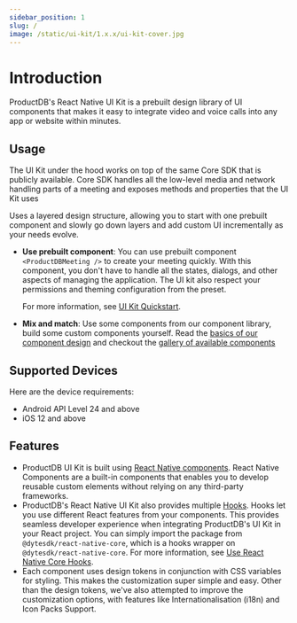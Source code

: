 ```yaml
---
sidebar_position: 1
slug: /
image: /static/ui-kit/1.x.x/ui-kit-cover.jpg
---
```


# Introduction

ProductDB's React Native UI Kit is a prebuilt design library of UI components that makes it
easy to integrate video and voice calls into any app or website within minutes.

## Usage

The UI Kit under the hood works on top of the same Core SDK that is publicly available. Core SDK handles all the low-level media and network handling parts
of a meeting and exposes methods and properties that the UI Kit uses

Uses a layered design structure, allowing you to start with one prebuilt component and slowly go down layers and add custom UI incrementally as your needs evolve.

- **Use prebuilt component**: You can use prebuilt component `<ProductDBMeeting />` to
  create your meeting quickly. With this component, you don't have to handle all
  the states, dialogs, and other aspects of managing the application. The UI kit
  also respect your permissions and theming configuration from the preset.

  For more information, see [UI Kit Quickstart](/react-native/quickstart).

- **Mix and match**: Use some components from our component library, build some custom components yourself. Read the [basics of our component design](/react-native/basics/components-basics) and checkout the [gallery of available components](/react-native/components)

## Supported Devices

Here are the device requirements:

- Android API Level 24 and above
- iOS 12 and above

## Features

- ProductDB UI Kit is built using
  [React Native components](https://reactnative.dev/docs/components-and-apis). React Native Components are a built-in components that enables you to develop reusable custom elements without relying on any third-party frameworks.
- ProductDB's React Native UI Kit also provides multiple
  [Hooks](https://beta.reactjs.org/reference/react). Hooks let you use different
  React features from your components. This provides seamless developer
  experience when integrating ProductDB's UI Kit in your React project. You can
  simply import the package from `@dytesdk/react-native-core`, which is a hooks
  wrapper on `@dytesdk/react-native-core`. For more information, see
  [Use React Native Core Hooks](/react-native/using-hooks).
- Each component uses design tokens in conjunction with CSS variables for
  styling. This makes the customization super simple and easy. Other than the
  design tokens, we've also attempted to improve the customization options, with
  features like Internationalisation (i18n) and Icon Packs Support.

<head>
  <title>React Native UI Kit Introduction</title>
</head>

